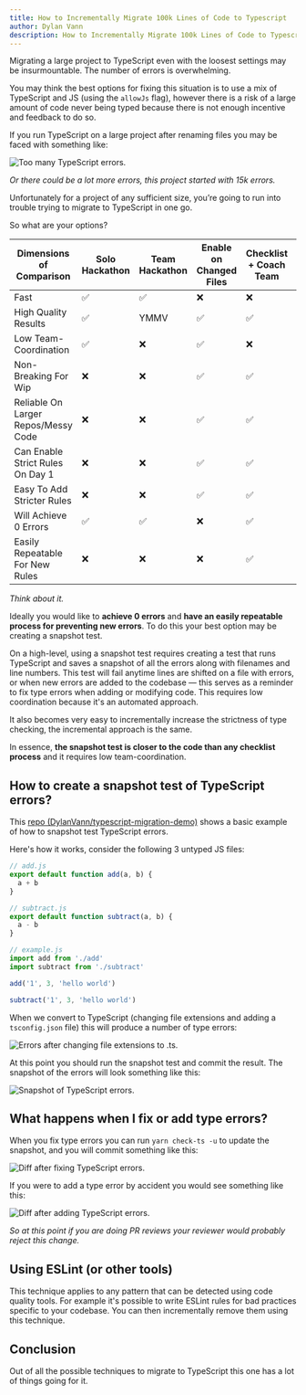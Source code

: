 ```yaml
---
title: How to Incrementally Migrate 100k Lines of Code to Typescript
author: Dylan Vann
description: How to Incrementally Migrate 100k Lines of Code to Typescript. An examination of TypeScript migration strategies.
---
```


Migrating a large project to TypeScript even with the loosest settings may be insurmountable. The number of errors is overwhelming.

You may think the best options for fixing this situation is to use a mix of TypeScript and JS (using the `allowJs` flag), however there is a risk of a large amount of code never being typed because there is not enough incentive and feedback to do so.

If you run TypeScript on a large project after renaming files you may be faced with something like:

![Too many TypeScript errors.](./too-many-errors.png)

_Or there could be a lot more errors, this project started with 15k errors._

Unfortunately for a project of any sufficient size, you’re going to run into trouble trying to migrate to TypeScript in one go.

So what are your options?

| **Dimensions of Comparison**        | **Solo Hackathon** | **Team Hackathon** | **Enable on Changed Files** | **Checklist + Coach Team** | **Snapshot Test** |
| ----------------------------------- | ------------------ | ------------------ | --------------------------- | -------------------------- | ----------------- |
| Fast                                | ✅                 | ✅                 | ❌                          | ❌                         | ❌                |
| High Quality Results                | ✅                 | YMMV               | ✅                          | ✅                         | ✅                |
| Low Team-Coordination               | ✅                 | ❌                 | ✅                          | ❌                         | ✅                |
| Non-Breaking For Wip                | ❌                 | ❌                 | ✅                          | ✅                         | ✅                |
| Reliable On Larger Repos/Messy Code | ❌                 | ❌                 | ✅                          | ✅                         | ✅                |
| Can Enable Strict Rules On Day 1    | ❌                 | ❌                 | ✅                          | ✅                         | ✅                |
| Easy To Add Stricter Rules          | ❌                 | ❌                 | ✅                          | ✅                         | ✅                |
| Will Achieve 0 Errors               | ✅                 | ✅                 | ❌                          | ✅                         | ✅                |
| Easily Repeatable For New Rules     | ❌                 | ❌                 | ❌                          | ✅                         | ✅                |

_Think about it._

Ideally you would like to **achieve 0 errors** and **have an easily repeatable process for preventing new errors**.
To do this your best option may be creating a snapshot test.

On a high-level, using a snapshot test requires creating a test that runs TypeScript and saves a snapshot of all the errors along with filenames and line numbers.
This test will fail anytime lines are shifted on a file with errors, or when new errors are added to the codebase — this serves as a reminder to fix type errors when adding or modifying code.
This requires low coordination because it's an automated approach.

It also becomes very easy to incrementally increase the strictness of type checking, the incremental approach is the same.

In essence, **the snapshot test is closer to the code than any checklist process** and it requires low team-coordination.

## How to create a snapshot test of TypeScript errors?

This [repo (DylanVann/typescript-migration-demo)](https://github.com/DylanVann/typescript-migration-demo) shows a basic example of how to snapshot test TypeScript errors.

Here's how it works, consider the following 3 untyped JS files:

```javascript
// add.js
export default function add(a, b) {
  a + b
}
```

```javascript
// subtract.js
export default function subtract(a, b) {
  a - b
}
```

```javascript
// example.js
import add from './add'
import subtract from './subtract'

add('1', 3, 'hello world')

subtract('1', 3, 'hello world')
```

When we convert to TypeScript (changing file extensions and adding a `tsconfig.json` file) this will produce a number of type errors:

![Errors after changing file extensions to .ts.](./typescript-errors.png)

At this point you should run the snapshot test and commit the result. The snapshot of the errors will look something like this:

![Snapshot of TypeScript errors.](./error-snapshot.png)

## What happens when I fix or add type errors?

When you fix type errors you can run `yarn check-ts -u` to update the snapshot, and you will commit something like this:

![Diff after fixing TypeScript errors.](./fixing-errors-snapshot.png)

If you were to add a type error by accident you would see something like this:

![Diff after adding TypeScript errors.](./added-errors-snapshot.png)

_So at this point if you are doing PR reviews your reviewer would probably reject this change._

## Using ESLint (or other tools)

This technique applies to any pattern that can be detected using code quality tools.
For example it's possible to write ESLint rules for bad practices specific to your codebase.
You can then incrementally remove them using this technique.

## Conclusion

Out of all the possible techniques to migrate to TypeScript this one has a lot of things going for it.
